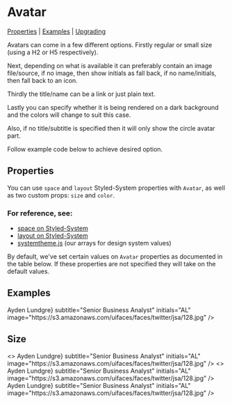 
<Meta title="Components/Avatar" component={Avatar} />

# Avatar

[Properties](#properties) | [Examples](#examples) | [Upgrading](#upgrading)

Avatars can come in a few different options. Firstly regular or small size (using a H2 or H5 respectively).

Next, depending on what is available it can preferably contain an image file/source, if no image, then show initials as fall back, if no name/initials, then fall back to an icon.

Thirdly the title/name can be a link or just plain text.

Lastly you can specify whether it is being rendered on a dark background and the colors will change to suit this case.

Also, if no title/subtitle is specified then it will only show the circle avatar part.

Follow example code below to achieve desired option.

<Preview>
  <Story name="Basic">
      <Avatar title="Ayden Lundgre" subtitle="Senior Business Analyst" />
  </Story>
</Preview>

## Properties

You can use `space` and `layout` Styled-System properties with `Avatar`, as well as two custom props: `size` and `color`.

### For reference, see:

- [space on Styled-System](https://styled-system.com/table#space)
- [layout on Styled-System](https://styled-system.com/table#layout)
- [systemtheme.js](https://github.com/orchestrated-io/orca-design-system/blob/master/packages/orcs-design-system/lib/systemtheme.js) (our arrays for design system values)

By default, we've set certain values on `Avatar` properties as documented in the table below. If these properties are not specified they will take on the default values.

<Props of={Avatar} />

## Examples

<Preview>
  <Story name="With Initials">
  <Avatar
    title="Ayden Lundgre"
    subtitle="Senior Business Analyst"
    initials="AL"
  />
  </Story>
    <Story name="With Image">
  <Avatar
    title="Ayden Lundgre"
    subtitle="Senior Business Analyst"
    initials="AL"
    image="https://s3.amazonaws.com/uifaces/faces/twitter/jsa/128.jpg"
  />
  </Story>
  </Preview>

  <Preview>
    <Story name="With Name as Link">
  <Avatar
    title={<StyledLink href="#">Ayden Lundgre</StyledLink>}
    subtitle="Senior Business Analyst"
    initials="AL"
    image="https://s3.amazonaws.com/uifaces/faces/twitter/jsa/128.jpg"
  />
  </Story>
  </Preview>

## Size
  <Preview>
    <Story name="Small">
    <>
    <Box>
    <Avatar size="small" title="Ayden Lundgre" subtitle="Senior Business Analyst" />
    </Box>
    <Box>
    <Avatar
      size="small"
      title="Ayden Lundgre"
      subtitle="Senior Business Analyst"
      initials="AL"
    />
    </Box>
    <Box>
    <Avatar
      size="small"
      title="Ayden Lundgre"
      subtitle="Senior Business Analyst"
      initials="AL"
      image="https://s3.amazonaws.com/uifaces/faces/twitter/jsa/128.jpg"
    />
    </Box>
    <Box>
    <Avatar
      size="small"
      title={<StyledLink href="#">Ayden Lundgre</StyledLink>}
      subtitle="Senior Business Analyst"
      initials="AL"
      image="https://s3.amazonaws.com/uifaces/faces/twitter/jsa/128.jpg"
    />
    </Box>
    </>
    </Story>
</Preview>

<Preview>
<Story name="Inverted">
<>
    <Box bg="greyDarkest">
    <Avatar
      color="white"
      title="Ayden Lundgre"
      subtitle="Senior Business Analyst"
      initials="AL"
      image="https://s3.amazonaws.com/uifaces/faces/twitter/jsa/128.jpg"
    />
    </Box>
    <Box bg="greyDarkest">
    <Avatar
      color="white"
      title="Ayden Lundgre"
      subtitle="Senior Business Analyst"
      initials="AL"
      />
    </Box>
    <Box bg="greyDarkest">
    <Avatar
      color="white"
      title={<StyledLink href="#">Ayden Lundgre</StyledLink>}
      subtitle="Senior Business Analyst"
      initials="AL"
      image="https://s3.amazonaws.com/uifaces/faces/twitter/jsa/128.jpg"
    />
    </Box>
    <Box bg="greyDarkest">
    <Avatar
      color="white"
      size="small"
      title="Ayden Lundgre"
      subtitle="Senior Business Analyst"
      initials="AL"
      image="https://s3.amazonaws.com/uifaces/faces/twitter/jsa/128.jpg"
    />
    </Box>
    <Box bg="greyDarkest">
    <Avatar
      color="white"
      size="small"
      title={<StyledLink href="#">Ayden Lundgre</StyledLink>}
      subtitle="Senior Business Analyst"
      initials="AL"
      image="https://s3.amazonaws.com/uifaces/faces/twitter/jsa/128.jpg"
    />
    </Box>
    </>
  </Story>
  </Preview>
